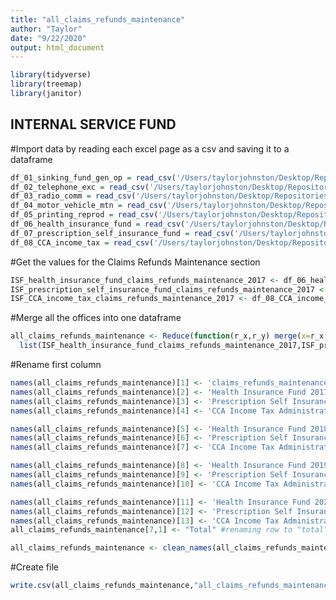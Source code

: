 ```yaml
---
title: "all_claims_refunds_maintenance"
author: "Taylor"
date: "9/22/2020"
output: html_document
---
```

```r
library(tidyverse)
library(treemap)
library(janitor)
```


## INTERNAL SERVICE FUND
#Import data by reading each excel page as a csv and saving it to a dataframe
```r
df_01_sinking_fund_gen_op = read_csv('/Users/taylorjohnston/Desktop/Repositories/cle-budget/InternalServiceFund/01_SinkingFundGenOp_pg465.csv')
df_02_telephone_exc = read_csv('/Users/taylorjohnston/Desktop/Repositories/cle-budget/InternalServiceFund/02_TelephoneExchange_pg467-68.csv')
df_03_radio_comm = read_csv('/Users/taylorjohnston/Desktop/Repositories/cle-budget/InternalServiceFund/03_OfficeofRadioComm_pg472-73.csv')
df_04_motor_vehicle_mtn = read_csv('/Users/taylorjohnston/Desktop/Repositories/cle-budget/InternalServiceFund/04_MotorVehicleMtn_pg477-79.csv')
df_05_printing_reprod = read_csv('/Users/taylorjohnston/Desktop/Repositories/cle-budget/InternalServiceFund/05_Printing&Reproduc_pg482-83.csv')
df_06_health_insurance_fund = read_csv('/Users/taylorjohnston/Desktop/Repositories/cle-budget/InternalServiceFund/06_HealthSelfInsuranceFund_pg488.csv')
df_07_prescription_self_insurance_fund = read_csv('/Users/taylorjohnston/Desktop/Repositories/cle-budget/InternalServiceFund/07_PrscptnSelfInsrncFund_pg489.csv')
df_08_CCA_income_tax = read_csv('/Users/taylorjohnston/Desktop/Repositories/cle-budget/InternalServiceFund/08_CCAIncomeTaxAdmin_pg493-95.csv')
```


#Get the values for the Claims Refunds Maintenance section
```r
ISF_health_insurance_fund_claims_refunds_maintenance_2017 <- df_06_health_insurance_fund[13:16, 1:5]
ISF_prescription_self_insurance_fund_claims_refunds_maintenance_2017 <- df_07_prescription_self_insurance_fund[2:3, 1:5]
ISF_CCA_income_tax_claims_refunds_maintenance_2017 <- df_08_CCA_income_tax[62:64, 1:5]
```

#Merge all the offices into one dataframe

```r
all_claims_refunds_maintenance <- Reduce(function(r_x,r_y) merge(x=r_x, y=r_y, by=1, all=TRUE),  
  list(ISF_health_insurance_fund_claims_refunds_maintenance_2017,ISF_prescription_self_insurance_fund_claims_refunds_maintenance_2017, ISF_CCA_income_tax_claims_refunds_maintenance_2017))
```

#Rename first column
```r
names(all_claims_refunds_maintenance)[1] <- 'claims_refunds_maintenance'
names(all_claims_refunds_maintenance)[2] <- 'Health Insurance Fund 2017'
names(all_claims_refunds_maintenance)[3] <- 'Prescription Self Insurance Fund 2017'
names(all_claims_refunds_maintenance)[4] <- 'CCA Income Tax Administration 2017'

names(all_claims_refunds_maintenance)[5] <- 'Health Insurance Fund 2018'
names(all_claims_refunds_maintenance)[6] <- 'Prescription Self Insurance Fund 2018'
names(all_claims_refunds_maintenance)[7] <- 'CCA Income Tax Administration 2018'

names(all_claims_refunds_maintenance)[8] <- 'Health Insurance Fund 2019'
names(all_claims_refunds_maintenance)[9] <- 'Prescription Self Insurance Fund 2019'
names(all_claims_refunds_maintenance)[10] <- 'CCA Income Tax Administration 2019'

names(all_claims_refunds_maintenance)[11] <- 'Health Insurance Fund 2020'
names(all_claims_refunds_maintenance)[12] <- 'Prescription Self Insurance Fund 2020'
names(all_claims_refunds_maintenance)[13] <- 'CCA Income Tax Administration 2020'
all_claims_refunds_maintenance[7,1] <- "Total" #renaming row to "total"

all_claims_refunds_maintenance <- clean_names(all_claims_refunds_maintenance) #cleans the column names

```

#Create file
```r
write.csv(all_claims_refunds_maintenance,"all_claims_refunds_maintenance.csv")
```
